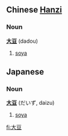 == Chinese [[Hanzi]] ==
===Noun===
'''[[大]][[豆]]''' (dadou)

# [[soya]]

==Japanese==
===Noun===
'''[[大]][[豆]]''' (だいず, daizu)

# [[soya]]

[[fi:大豆]]
